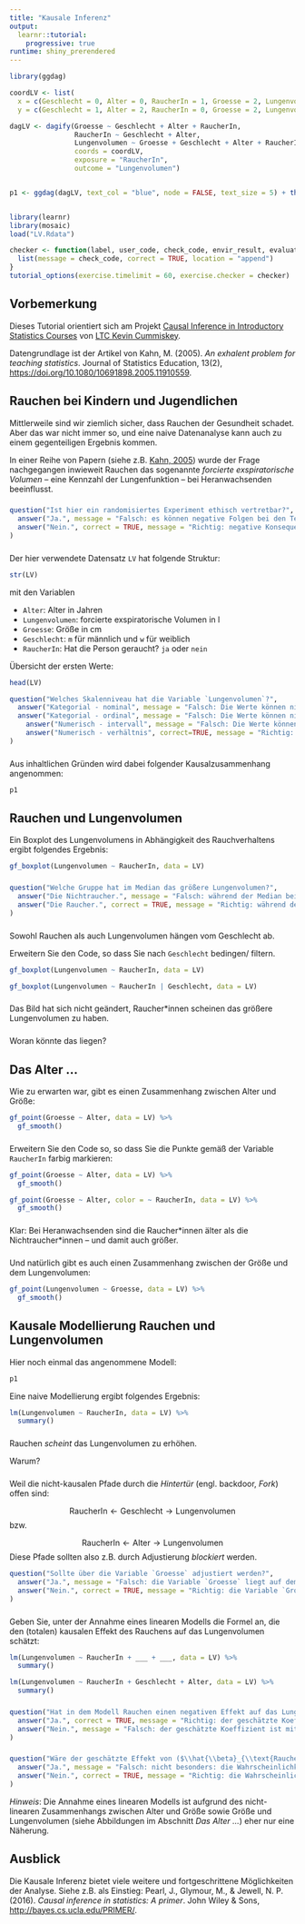 ```yaml
---
title: "Kausale Inferenz"
output: 
  learnr::tutorial:
    progressive: true
runtime: shiny_prerendered
---
```


```r
library(ggdag)

coordLV <- list(
  x = c(Geschlecht = 0, Alter = 0, RaucherIn = 1, Groesse = 2, Lungenvolumen = 3),
  y = c(Geschlecht = 1, Alter = 2, RaucherIn = 0, Groesse = 2, Lungenvolumen = 0))

dagLV <- dagify(Groesse ~ Geschlecht + Alter + RaucherIn,
                RaucherIn ~ Geschlecht + Alter,
                Lungenvolumen ~ Groesse + Geschlecht + Alter + RaucherIn,
                coords = coordLV,
                exposure = "RaucherIn",
                outcome = "Lungenvolumen")


p1 <- ggdag(dagLV, text_col = "blue", node = FALSE, text_size = 5) + theme_dag_blank()


library(learnr)
library(mosaic)
load("LV.Rdata")

checker <- function(label, user_code, check_code, envir_result, evaluate_result, ...) {
  list(message = check_code, correct = TRUE, location = "append")
}
tutorial_options(exercise.timelimit = 60, exercise.checker = checker)
```

## Vorbemerkung

Dieses Tutorial orientiert sich am Projekt [Causal Inference in Introductory Statistics Courses](https://github.com/kfcaby/causalLab) von [LTC Kevin Cummiskey](https://westpoint.edu/mathematical-sciences/profile/kevin_cummiskey).

Datengrundlage ist der Artikel von Kahn, M. (2005). *An exhalent problem for teaching statistics*. Journal of Statistics Education, 13(2), [https://doi.org/10.1080/10691898.2005.11910559](https://doi.org/10.1080/10691898.2005.11910559).

## Rauchen bei Kindern und Jugendlichen

Mittlerweile sind wir ziemlich sicher, dass Rauchen der Gesundheit schadet. Aber das war nicht immer so, und eine naive Datenanalyse kann auch zu einem gegenteiligen Ergebnis kommen.

In einer Reihe von Papern (siehe z.B. [Kahn, 2005](https://doi.org/10.1080/10691898.2005.11910559)) wurde der Frage nachgegangen inwieweit Rauchen das sogenannte *forcierte exspiratorische Volumen* -- eine Kennzahl der Lungenfunktion -- bei Heranwachsenden beeinflusst.

###


```r
question("Ist hier ein randomisiertes Experiment ethisch vertretbar?",
  answer("Ja.", message = "Falsch: es können negative Folgen bei den Teilnehmer\\*innen, die im Experiment den Raucher\\*innen zugeordnet werden, befürchtet werden."),
  answer("Nein.", correct = TRUE, message = "Richtig: negative Konsequenzen sind für die Raucher\\*innen zu erwarten.")
)
```


###

Der hier verwendete Datensatz `LV` hat folgende Struktur:

```r
str(LV)
```

mit den Variablen

- `Alter`: Alter in Jahren
- `Lungenvolumen`: forcierte exspiratorische Volumen in l
- `Groesse`: Größe in cm
- `Geschlecht`: `m` für männlich und `w` für weiblich
- `RaucherIn`: Hat die Person geraucht? `ja` oder `nein`

Übersicht der ersten Werte:

```r
head(LV)
```


```r
question("Welches Skalenniveau hat die Variable `Lungenvolumen`?",
  answer("Kategorial - nominal", message = "Falsch: Die Werte können nicht nur unterschieden werden, es gibt auch eine Reihenfolge, Abstände und einen natürlichen Nullpunkt."),
  answer("Kategorial - ordinal", message = "Falsch: Die Werte können nicht nur unterschieden und in eine Reihenfolge gebracht werden. Es gibt auch natürliche Abstände und einen natürlichen Nullpunkt."), 
    answer("Numerisch - intervall", message = "Falsch: Die Werte können nicht nur unterschieden und in eine Reihenfolge mit natürlichen Abständen gebracht werden. Es gibt auch einen natürlichen Nullpunkt."), 
    answer("Numerisch - verhältnis", correct=TRUE, message = "Richtig: Die Werte können unterschieden werden, es gibt eine natürliche Ordnung. Auch können die Abstände verglichen werden und es gibt einen absoluten Nullpunkt.")
)
```

###

Aus inhaltlichen Gründen wird dabei folgender Kausalzusammenhang angenommen:

```r
p1
```


## Rauchen und Lungenvolumen

Ein Boxplot des Lungenvolumens in Abhängigkeit des Rauchverhaltens ergibt folgendes Ergebnis:

```r
gf_boxplot(Lungenvolumen ~ RaucherIn, data = LV)
```

###

```r
question("Welche Gruppe hat im Median das größere Lungenvolumen?",
  answer("Die Nichtraucher.", message = "Falsch: während der Median bei den Nichtraucher\\*innen bei ca. 2.5 l liegt, liegt er bei den Raucher\\*innen bei ca. 3.2 l."),
  answer("Die Raucher.", correct = TRUE, message = "Richtig: während der Median bei den Nichtraucher\\*innen bei ca. 2.5 l liegt, liegt er bei den Raucher\\*innen bei ca. 3.2 l.")
)
```

###

Sowohl Rauchen als auch Lungenvolumen hängen vom Geschlecht ab. 

Erweitern Sie den Code, so dass Sie nach `Geschlecht` bedingen/ filtern.

```r
gf_boxplot(Lungenvolumen ~ RaucherIn, data = LV)
```

```r
gf_boxplot(Lungenvolumen ~ RaucherIn | Geschlecht, data = LV)
```

###

Das Bild hat sich nicht geändert, Raucher\*innen scheinen das größere Lungenvolumen zu haben.

###

Woran könnte das liegen?

## Das Alter ...

Wie zu erwarten war, gibt es einen Zusammenhang zwischen Alter und Größe:

```r
gf_point(Groesse ~ Alter, data = LV) %>%
  gf_smooth()
```

###

Erweitern Sie den Code so, so dass Sie die Punkte gemäß der Variable `RaucherIn` farbig markieren:

```r
gf_point(Groesse ~ Alter, data = LV) %>%
  gf_smooth()
```

```r
gf_point(Groesse ~ Alter, color = ~ RaucherIn, data = LV) %>%
  gf_smooth()
```

###

Klar: Bei Heranwachsenden sind die Raucher\*innen älter als die Nichtraucher\*innen -- und damit auch größer.

###

Und natürlich gibt es auch einen Zusammenhang zwischen der Größe und dem Lungenvolumen:

```r
gf_point(Lungenvolumen ~ Groesse, data = LV) %>%
  gf_smooth()
```

## Kausale Modellierung Rauchen und Lungenvolumen 

Hier noch einmal das angenommene Modell:

```r
p1
```



Eine naive Modellierung ergibt folgendes Ergebnis:

```r
lm(Lungenvolumen ~ RaucherIn, data = LV) %>%
  summary()
```

### 

Rauchen *scheint* das Lungenvolumen zu erhöhen.

Warum?

###

Weil die nicht-kausalen Pfade durch die *Hintertür* (engl. backdoor, *Fork*) offen sind:

$$\text{RaucherIn} \leftarrow \text{Geschlecht} \rightarrow \text{Lungenvolumen}$$
bzw.

$$\text{RaucherIn} \leftarrow \text{Alter} \rightarrow \text{Lungenvolumen}$$
Diese Pfade sollten also z.B. durch Adjustierung *blockiert* werden.


```r
question("Sollte über die Variable `Groesse` adjustiert werden?",
  answer("Ja.", message = "Falsch: die Variable `Groesse` liegt auf dem kausalen Pfad (*Chain*) zwischen `RaucherIn` und `Lungenvolumen` (Mediator)"),
  answer("Nein.", correct = TRUE, message = "Richtig: die Variable `Groesse` liegt auf dem kausalen Pfad (*Chain*) zwischen `RaucherIn` und `Lungenvolumen` (Mediator).")
)
```

###

Geben Sie, unter der Annahme eines linearen Modells die Formel an, die den (totalen) kausalen Effekt des Rauchens auf das Lungenvolumen schätzt:

```r
lm(Lungenvolumen ~ RaucherIn + ___ + ___, data = LV) %>%
  summary()
```

```r
lm(Lungenvolumen ~ RaucherIn + Geschlecht + Alter, data = LV) %>%
  summary()
```

###

```r
question("Hat in dem Modell Rauchen einen negativen Effekt auf das Lungenvolumen?",
  answer("Ja.", correct = TRUE, message = "Richtig: der geschätzte Koeffizient ist mit $-0.153974$ negativ (`Estimate` für die Variable `RaucherInja `)."),
  answer("Nein.", message = "Falsch: der geschätzte Koeffizient ist mit $-0.153974$ negativ (`Estimate` für die Variable `RaucherInja `).")
)
```

###

```r
question("Wäre der geschätzte Effekt von ($\\hat{\\beta}_{\\text{RaucherInja}}=-0.153974$) plausibel, wenn es gar keinen geben würde ($H_0: {\\beta}_{\\text{RaucherInja}}=0$)?",
  answer("Ja.", message = "Falsch: nicht besonders: die Wahrscheinlichkeit in dem Modell ${\\beta}_{\\text{RaucherInja}}=0$ einen mindestens so großen Wert wie $\\hat{\\beta}_{\\text{RaucherInja}}=-0.153974$ in einer Stichprobe zu beobachten liegt bei 0.0487 (p-Wert, siehe `Pr(>|t|)`."),
  answer("Nein.", correct = TRUE, message = "Richtig: die Wahrscheinlichkeit in dem Modell ${\\beta}_{\\text{RaucherInja}}=0$ einen mindestens so großen Wert wie $\\hat{\\beta}_{\\text{RaucherInja}}=-0.153974$ in einer Stichprobe zu beobachten liegt bei 0.0487 (p-Wert, siehe `Pr(>|t|)`.")
)
```

*Hinweis*: Die Annahme eines linearen Modells ist aufgrund des nicht-linearen Zusammenhangs zwischen Alter und Größe sowie Größe und Lungenvolumen (siehe Abbildungen im Abschnitt *Das Alter ...*) eher nur eine Näherung.

## Ausblick

Die Kausale Inferenz bietet viele weitere und fortgeschrittene Möglichkeiten der Analyse. Siehe z.B. als Einstieg: Pearl, J., Glymour, M., \& Jewell, N. P. (2016). *Causal inference in statistics: A primer*. John Wiley \& Sons, [http://bayes.cs.ucla.edu/PRIMER/](http://bayes.cs.ucla.edu/PRIMER/).